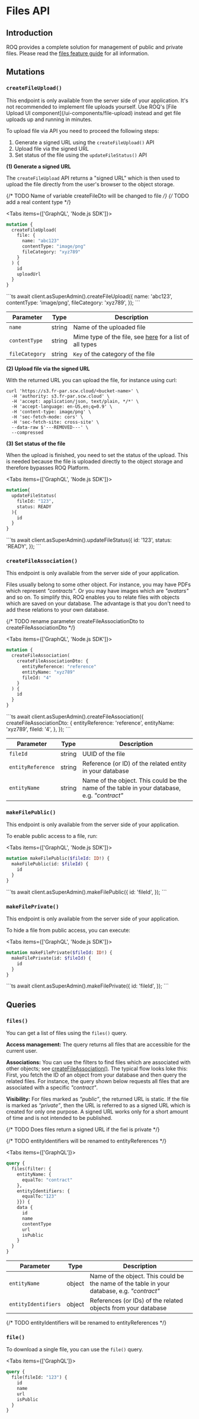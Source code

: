 
# Files API

## Introduction

ROQ provides a complete solution for management of public and private files. Please read the
[files feature guide](/feature-guides/files) for all information.

## Mutations

### `createFileUpload()`

<Callout type="info" emoji="ℹ️">
  This endpoint is only available from the server side of your application.
</Callout>

<Callout type="warning" emoji="⚠️">
  It's not recommended to implement file uploads yourself. Use ROQ's [File Upload UI component](/ui-components/file-upload)
  instead and get file uploads up and running in minutes.
</Callout>

To upload file via API you need to proceed the following steps:
1. Generate a signed URL using the `createFileUpload()` API
2. Upload file via the signed URL
3. Set status of the file using the `updateFileStatus()` API

**(1) Generate a signed URL**

The `createFileUpload` API returns a "signed URL" which is then used to upload the file directly from the user's browser
to the object storage.

{/* TODO Name of variable createFileDto will be changed to file  */}
{/* TODO add a real content type  */}

<Tabs items={['GraphQL', 'Node.js SDK']}><Tab>

```graphql
mutation {
  createFileUpload(
    file: {
      name: "abc123"
      contentType: "image/png"
      fileCategory: "xyz789"
    }
  ) {
    id
    uploadUrl
  }
}

```

</Tab>
<Tab>
```ts
await client.asSuperAdmin().createFileUpload({
  name: 'abc123',
  contentType: 'image/png',
  fileCategory: 'xyz789',
});
```
</Tab>
</Tabs>

| Parameter      | Type   | Description                                                                               |
|----------------|--------|-------------------------------------------------------------------------------------------|
| `name`         | string | Name of the uploaded file                                                                 |
| `contentType`  | string | Mime type of the file, see [here](https://mimetype.io/all-types/) for a list of all types |
| `fileCategory` | string | `Key` of the category of the file                                                         |

**(2) Upload file via the signed URL**

With the returned URL you can upload the file, for instance using curl:

```shell
curl 'https://s3.fr-par.scw.cloud/<bucket-name>' \
  -H 'authority: s3.fr-par.scw.cloud' \
  -H 'accept: application/json, text/plain, */*' \
  -H 'accept-language: en-US,en;q=0.9' \
  -H 'content-type: image/png' \
  -H 'sec-fetch-mode: cors' \
  -H 'sec-fetch-site: cross-site' \
  --data-raw $'---REMOVED---' \
  --compressed
```

**(3) Set status of the file**

When the upload is finished, you need to set the status of the upload. This is needed because the file is uploaded
directly to the object storage and therefore bypasses ROQ Platform.

<Tabs items={['GraphQL', 'Node.js SDK']}><Tab>

```graphql
mutation{
  updateFileStatus(
    fileId: "123",
    status: READY
  ){
    id
  }
}
```

</Tab>
<Tab>
```ts
await client.asSuperAdmin().updateFileStatus({
  id: '123',
  status: 'READY',
});
```
</Tab>
</Tabs>

### `createFileAssociation()`

<Callout type="info" emoji="ℹ️">
  This endpoint is only available from the server side of your application.
</Callout>

Files usually belong to some other object. For instance, you may have PDFs which represent _"contracts"_. Or you may
have images which are _"avatars"_ and so on. To simplify this, ROQ enables you to relate files with objects which are
saved on your database. The advantage is that you don't need to add these relations to your own database.

{/* TODO rename parameter createFileAssociationDto to createFileAssociationDto */}

<Tabs items={['GraphQL', 'Node.js SDK']}><Tab>

```graphql
mutation {
  createFileAssociation(
    createFileAssociationDto: {
      entityReference: "reference"
      entityName: "xyz789"
      fileId: "4"
    }
  ) {
    id
  }
}
```

</Tab>
<Tab>
```ts
await client.asSuperAdmin().createFileAssociation({
  createFileAssociationDto: {
    entityReference: 'reference',
    entityName: 'xyz789',
    fileId: '4',
  },
});
```
</Tab>
</Tabs>

| Parameter         | Type   | Description                                                                                 |
|-------------------|--------|---------------------------------------------------------------------------------------------|
| `fileId`          | string | UUID of the file                                                                            |
| `entityReference` | string | Reference (or ID) of the related entity in your database                                    |
| `entityName`      | string | Name of the object. This could be the name of the table in your database, e.g. _"contract"_ |

### `makeFilePublic()`

<Callout type="info" emoji="ℹ️">
  This endpoint is only available from the server side of your application.
</Callout>

To enable public access to a file, run:

<Tabs items={['GraphQL', 'Node.js SDK']}><Tab>

```graphql
mutation makeFilePublic($fileId: ID!) {
  makeFilePublic(id: $fileId) {
    id
  }
}
```

</Tab>
<Tab>
```ts
await client.asSuperAdmin().makeFilePublic({
  id: 'fileId',
});
```
</Tab>
</Tabs>

### `makeFilePrivate()`

<Callout type="info" emoji="ℹ️">
  This endpoint is only available from the server side of your application.
</Callout>

To hide a file from public access, you can execute:

<Tabs items={['GraphQL', 'Node.js SDK']}><Tab>

```graphql
mutation makeFilePrivate($fileId: ID!) {
  makeFilePrivate(id: $fileId) {
    id
  }
}
```

</Tab>
<Tab>
```ts
await client.asSuperAdmin().makeFilePrivate({
  id: 'fileId',
});
```
</Tab>
</Tabs>

## Queries

### `files()`

You can get a list of files using the `files()` query.

**Access management:** The query returns all files that are accessible for the
current user.

**Associations:** You can use the filters to find files which are associated with other objects;
see [createFileAssociation()](#createfileassociation). The typical flow looks loke this: First, you fetch the ID of an
object from your database and then query the related
files. For instance, the query shown below requests all files that are associated with a specific _"contract"_.

**Visibility:** For files marked as _“public”_, the returned URL is static. If the file is marked as _“private”_, then
the
URL is
referred to as a signed URL which is created for only one purpose. A signed URL works only for a short amount of time
and is not intended to be published.

{/* TODO Does files return a signed URL if the fiel is private */}

{/* TODO entityIdentifiers will be renamed to entityReferences */}

<Tabs items={['GraphQL']}><Tab>

```graphql
query {
  files(filter: {
    entityName: {
      equalTo: "contract"
    },
    entityIdentifiers: {
      equalTo:"123"
    }}) {
    data {
      id
      name
      contentType
      url
      isPublic
    }
  }
}
```

</Tab></Tabs>

| Parameter           | Type   | Description                                                                                 |
|---------------------|--------|---------------------------------------------------------------------------------------------|
| `entityName`        | object | Name of the object. This could be the name of the table in your database, e.g. _"contract"_ |
| `entityIdentifiers` | object | References (or IDs) of the related objects from your database                               |

{/* TODO entityIdentifiers will be renamed to entityReferences */}

### `file()`

To download a single file, you can use the `file()` query.

<Tabs items={['GraphQL']}><Tab>

```graphql
query {
  file(fileId: "123") {
    id
    name
    url
    isPublic
  }
}
```

</Tab></Tabs>
